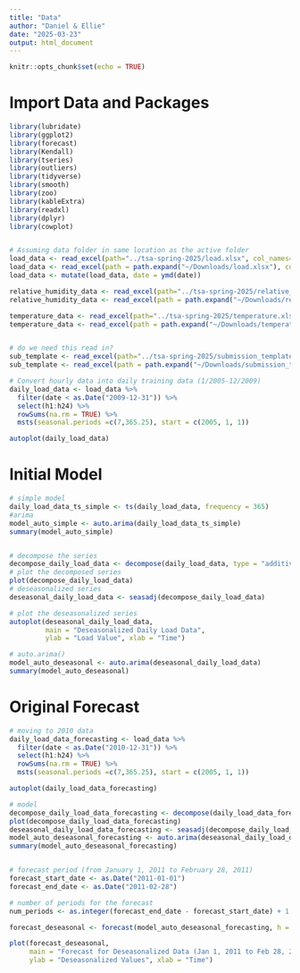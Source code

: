 ```yaml
---
title: "Data"
author: "Daniel & Ellie"
date: "2025-03-23"
output: html_document
---
```


```r
knitr::opts_chunk$set(echo = TRUE)
```

# Import Data and Packages
```r
library(lubridate)
library(ggplot2)
library(forecast)
library(Kendall)
library(tseries)
library(outliers)
library(tidyverse)
library(smooth)
library(zoo)
library(kableExtra)
library(readxl)
library(dplyr)
library(cowplot)


# Assuming data folder in same location as the active folder
load_data <- read_excel(path="../tsa-spring-2025/load.xlsx", col_names=TRUE)
load_data <- read_excel(path = path.expand("~/Downloads/load.xlsx"), col_names = TRUE)
load_data <- mutate(load_data, date = ymd(date))

relative_humidity_data <- read_excel(path="../tsa-spring-2025/relative_humidity.xlsx", col_names=TRUE)
relative_humidity_data <- read_excel(path = path.expand("~/Downloads/relative_humidity.xlsx"), col_names = TRUE)

temperature_data <- read_excel(path="../tsa-spring-2025/temperature.xlsx", col_names=TRUE)
temperature_data <- read_excel(path = path.expand("~/Downloads/temperature.xlsx"), col_names = TRUE)


# do we need this read in?
sub_template <- read_excel(path="../tsa-spring-2025/submission_template.xlsx", col_names=TRUE)
sub_template <- read_excel(path = path.expand("~/Downloads/submission_template.xlsx"), col_names = TRUE)

# Convert hourly data into daily training data (1/2005-12/2009)
daily_load_data <- load_data %>% 
  filter(date < as.Date("2009-12-31")) %>%
  select(h1:h24) %>%
  rowSums(na.rm = TRUE) %>%
  msts(seasonal.periods =c(7,365.25), start = c(2005, 1, 1))

autoplot(daily_load_data)

```

# Initial Model

```r

# simple model
daily_load_data_ts_simple <- ts(daily_load_data, frequency = 365)
#arima
model_auto_simple <- auto.arima(daily_load_data_ts_simple)
summary(model_auto_simple)


# decompose the series 
decompose_daily_load_data <- decompose(daily_load_data, type = "additive")
# plot the decomposed series
plot(decompose_daily_load_data)
# deseasonalized series
deseasonal_daily_load_data <- seasadj(decompose_daily_load_data)

# plot the deseasonalized series
autoplot(deseasonal_daily_load_data, 
         main = "Deseasonalized Daily Load Data", 
         ylab = "Load Value", xlab = "Time")

# auto.arima() 
model_auto_deseasonal <- auto.arima(deseasonal_daily_load_data)
summary(model_auto_deseasonal)
```
# Original Forecast

```r
# moving to 2010 data
daily_load_data_forecasting <- load_data %>% 
  filter(date < as.Date("2010-12-31")) %>%
  select(h1:h24) %>%
  rowSums(na.rm = TRUE) %>%
  msts(seasonal.periods =c(7,365.25), start = c(2005, 1, 1))

autoplot(daily_load_data_forecasting)

# model
decompose_daily_load_data_forecasting <- decompose(daily_load_data_forecasting, type = "additive")
plot(decompose_daily_load_data_forecasting)
deseasonal_daily_load_data_forecasting <- seasadj(decompose_daily_load_data_forecasting)
model_auto_deseasonal_forecasting <- auto.arima(deseasonal_daily_load_data_forecasting)
summary(model_auto_deseasonal_forecasting)


# forecast period (from January 1, 2011 to February 28, 2011)
forecast_start_date <- as.Date("2011-01-01")
forecast_end_date <- as.Date("2011-02-28")

# number of periods for the forecast
num_periods <- as.integer(forecast_end_date - forecast_start_date) + 1

forecast_deseasonal <- forecast(model_auto_deseasonal_forecasting, h = num_periods)

plot(forecast_deseasonal, 
     main = "Forecast for Deseasonalized Data (Jan 1, 2011 to Feb 28, 2011)", 
     ylab = "Deseasonalized Values", xlab = "Time")


```








